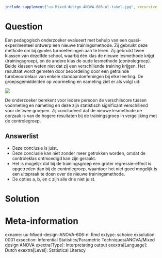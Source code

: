 ```r
include_supplement("uu-Mixed-design-ANOVA-606-nl-tabel.jpg", recursive = TRUE)
```

Question
========
  
Een pedagogisch onderzoeker evalueert met behulp van een quasi-experimenteel ontwerp een nieuwe trainingsmethode. Zij gebruikt deze methode om bij gymles turnoefeningen aan te leren. Zij gebruikt twee klassen van dezelfde school, waarbij één klas de nieuwe lesmethode krijgt (trainingsgroep), en de andere klas de oude lesmethode (controlegroep). Beide klassen weten niet dat zij een verschillende training krijgen. Het resultaat wordt gemeten door beoordeling door een getrainde turnbeoordelaar van enkele standaardoefeningen bij elke leerling. De groepsgemiddelden op voormeting en nameting ziet er als volgt uit:

![](uu-Mixed-design-ANOVA-606-nl-tabel.jpg)

De onderzoeker berekent voor iedere persoon de verschilscore tussen voormeting en nameting en deze zijn statistisch significant verschillend voor de twee groepen. Zij concludeert dat de nieuwe lesmethode de oorzaak is van de hogere resultaten bij de trainingsgroep in vergelijking met de controlegroep.
  
Answerlist
----------
* Deze conclusie is juist.
* Deze conclusie kan niet zonder meer getrokken worden, omdat de controleklas ontmoedigd kan zijn geraakt.
* Het is mogelijk dat bij de trainingsgroep een groter regressie-effect is opgetreden dan bij de controlegroep, waardoor het niet goed mogelijk is een uitspraak te doen over de nieuwe trainingsmethode.
* De opties a, b, en c zijn alle drie niet juist.


Solution
========
  


Meta-information
================
exname: uu-Mixed-design-ANOVA-606-nl.Rmd
extype: schoice
exsolution: 0001
exsection: Inferential Statistics/Parametric Techniques/ANOVA/Mixed design ANOVA
exextra[Type]: Interpretating output
exextra[Language]: Dutch
exextra[Level]: Statistical Literacy
